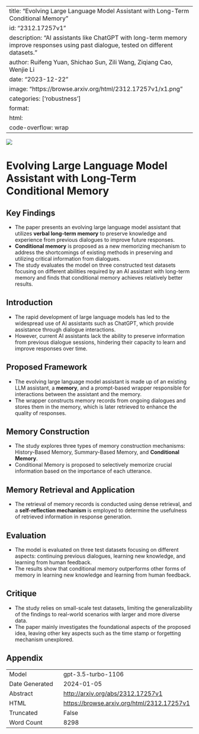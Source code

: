 
---
title: "Evolving Large Language Model Assistant with Long-Term Conditional Memory"
id: "2312.17257v1"
description: "AI assistants like ChatGPT with long-term memory improve responses using past dialogue, tested on different datasets."
author: Ruifeng Yuan, Shichao Sun, Zili Wang, Ziqiang Cao, Wenjie Li
date: "2023-12-22"
image: "https://browse.arxiv.org/html/2312.17257v1/x1.png"
categories: ['robustness']
format:
  html:
    code-overflow: wrap
---

![](https://browse.arxiv.org/html/2312.17257v1/x1.png)

# Evolving Large Language Model Assistant with Long-Term Conditional Memory

## Key Findings

- The paper presents an evolving large language model assistant that utilizes **verbal long-term memory** to preserve knowledge and experience from previous dialogues to improve future responses.
- **Conditional memory** is proposed as a new memorizing mechanism to address the shortcomings of existing methods in preserving and utilizing critical information from dialogues.
- The study evaluates the model on three constructed test datasets focusing on different abilities required by an AI assistant with long-term memory and finds that conditional memory achieves relatively better results.

## Introduction
- The rapid development of large language models has led to the widespread use of AI assistants such as ChatGPT, which provide assistance through dialogue interactions.
- However, current AI assistants lack the ability to preserve information from previous dialogue sessions, hindering their capacity to learn and improve responses over time.

## Proposed Framework
- The evolving large language model assistant is made up of an existing LLM assistant, a **memory**, and a prompt-based wrapper responsible for interactions between the assistant and the memory.
- The wrapper constructs memory records from ongoing dialogues and stores them in the memory, which is later retrieved to enhance the quality of responses.

## Memory Construction
- The study explores three types of memory construction mechanisms: History-Based Memory, Summary-Based Memory, and **Conditional Memory**.
- Conditional Memory is proposed to selectively memorize crucial information based on the importance of each utterance.

## Memory Retrieval and Application
- The retrieval of memory records is conducted using dense retrieval, and a **self-reflection mechanism** is employed to determine the usefulness of retrieved information in response generation.

## Evaluation
- The model is evaluated on three test datasets focusing on different aspects: continuing previous dialogues, learning new knowledge, and learning from human feedback.
- The results show that conditional memory outperforms other forms of memory in learning new knowledge and learning from human feedback.

## Critique
- The study relies on small-scale test datasets, limiting the generalizability of the findings to real-world scenarios with larger and more diverse data.
- The paper mainly investigates the foundational aspects of the proposed idea, leaving other key aspects such as the time stamp or forgetting mechanism unexplored.

## Appendix

|          |          |
|----------|----------|
| Model     | gpt-3.5-turbo-1106       |
| Date Generated     | 2024-01-05       |
| Abstract | [http://arxiv.org/abs/2312.17257v1](http://arxiv.org/abs/2312.17257v1)        |
| HTML     | [https://browse.arxiv.org/html/2312.17257v1](https://browse.arxiv.org/html/2312.17257v1)       |
| Truncated       | False       |
| Word Count       | 8298       |